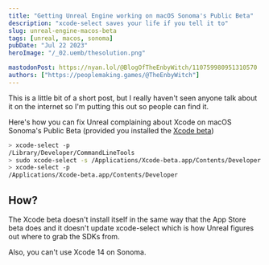 ```yaml
---
title: "Getting Unreal Engine working on macOS Sonoma's Public Beta"
description: "xcode-select saves your life if you tell it to"
slug: unreal-engine-macos-beta
tags: [unreal, macos, sonoma]
pubDate: "Jul 22 2023"
heroImage: "/_02.uemb/thesolution.png"

mastodonPost: https://nyan.lol/@BlogOfTheEnbyWitch/110759980951310570
authors: ["https://peoplemaking.games/@TheEnbyWitch"]
---
```


This is a little bit of a short post, but I really haven't seen anyone talk about it on the internet so I'm putting this out so people can find it.

Here's how you can fix Unreal complaining about Xcode on macOS Sonoma's Public Beta (provided you installed the [Xcode beta](https://developer.apple.com/download/all/?q=Xcode))

```bash
> xcode-select -p
/Library/Developer/CommandLineTools
> sudo xcode-select -s /Applications/Xcode-beta.app/Contents/Developer
> xcode-select -p
/Applications/Xcode-beta.app/Contents/Developer
```

## How?

The Xcode beta doesn't install itself in the same way that the App Store beta does and it doesn't update xcode-select which is how Unreal figures out where to grab the SDKs from.

Also, you can't use Xcode 14 on Sonoma.


<KoFi />
